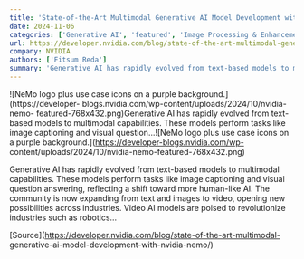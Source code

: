```yaml
---
title: 'State-of-the-Art Multimodal Generative AI Model Development with NVIDIA NeMo'
date: 2024-11-06
categories: ['Generative AI', 'featured', 'Image Processing & Enhancement', 'Video Processing']
url: https://developer.nvidia.com/blog/state-of-the-art-multimodal-generative-ai-model-development-with-nvidia-nemo/
company: NVIDIA
authors: ['Fitsum Reda']
summary: 'Generative AI has rapidly evolved from text-based models to multimodal capabilities. These models perform tasks like image captioning and visual question...'
---
```



![NeMo logo plus use case icons on a purple background.](https://developer-
blogs.nvidia.com/wp-content/uploads/2024/10/nvidia-nemo-
featured-768x432.png)Generative AI has rapidly evolved from text-based models
to multimodal capabilities. These models perform tasks like image captioning
and visual question...![NeMo logo plus use case icons on a purple
background.](https://developer-blogs.nvidia.com/wp-
content/uploads/2024/10/nvidia-nemo-featured-768x432.png)

Generative AI has rapidly evolved from text-based models to multimodal
capabilities. These models perform tasks like image captioning and visual
question answering, reflecting a shift toward more human-like AI. The
community is now expanding from text and images to video, opening new
possibilities across industries. Video AI models are poised to revolutionize
industries such as robotics…

[Source](https://developer.nvidia.com/blog/state-of-the-art-multimodal-
generative-ai-model-development-with-nvidia-nemo/)

